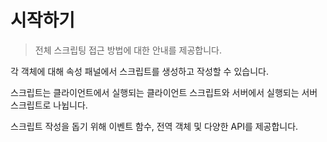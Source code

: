 
# 시작하기

> 전체 스크립팅 접근 방법에 대한 안내를 제공합니다.

각 객체에 대해 속성 패널에서 스크립트를 생성하고 작성할 수 있습니다.

스크립트는 클라이언트에서 실행되는 클라이언트 스크립트와 서버에서 실행되는 서버 스크립트로 나뉩니다.

스크립트 작성을 돕기 위해 이벤트 함수, 전역 객체 및 다양한 API를 제공합니다.

<Cards>
  <Cards.Card title="오브젝트 & 씬 스크립트" href="./start/object" />
  <Cards.Card title="클라이언트 & 서버 스크립트" href="./start/client-server" />
  <Cards.Card title="이벤트 함수" href="./start/events" />
  <Cards.Card title="Global 오브젝트" href="./start/global-objects" />
  <Cards.Card title="APIs" href="./start/api" />
  <Cards.Card title="코드 실행 흐름 제어" href="./start/flow-control" />
  <Cards.Card title="아바타 & 카메라 기본 세팅" href="./start/default-setting" />
  <Cards.Card title="3D & GUI 오브젝트" href="./start/3d-and-gui-object" />
  <Cards.Card title="절대 좌표와 상대 좌표" href="./start/absolute-and-relative-coordinates" />
</Cards>

